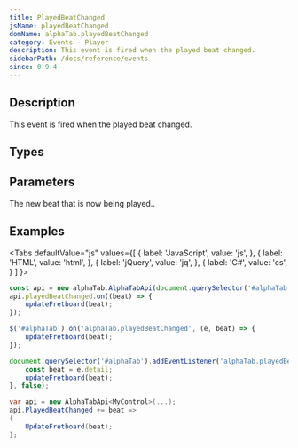 ```yaml
---
title: PlayedBeatChanged
jsName: playedBeatChanged
domName: alphaTab.playedBeatChanged
category: Events - Player
description: This event is fired when the played beat changed.
sidebarPath: /docs/reference/events
since: 0.9.4
---
```



## Description
This event is fired when the played beat changed.

<EventDescription metadata={metadata} />

## Types

<TypeTable>
    <TypeRow type="net" name="Action<AlphaTab.Model.Beat>" />    
    <TypeRow type="js" name="function(beat)" />    
</TypeTable>

## Parameters

<ParameterTable>
    <ParameterRow platform="all" name="beat" type="AlphaTab.Model.Beat">
        The new beat that is now being played.. 
    </ParameterRow>
</ParameterTable>

## Examples

<Tabs
  defaultValue="js"
  values={[
    { label: 'JavaScript', value: 'js', },
    { label: 'HTML', value: 'html', },
    { label: 'jQuery', value: 'jq', },
    { label: 'C#', value: 'cs', }
  ]
}>
<TabItem value="js">

```js
const api = new alphaTab.AlphaTabApi(document.querySelector('#alphaTab'));
api.playedBeatChanged.on((beat) => {
    updateFretboard(beat);
});
```

</TabItem>
<TabItem value="jq">

```js
$('#alphaTab').on('alphaTab.playedBeatChanged', (e, beat) => {
    updateFretboard(beat);
});
```

</TabItem>
<TabItem value="html">

```js
document.querySelector('#alphaTab').addEventListener('alphaTab.playedBeatChanged', (e) => {
    const beat = e.detail;
    updateFretboard(beat);
}, false);
```

</TabItem>
<TabItem value="cs">

```cs
var api = new AlphaTabApi<MyControl>(...);
api.PlayedBeatChanged += beat => 
{
    UpdateFretboard(beat);
};
```

</TabItem>
</Tabs>